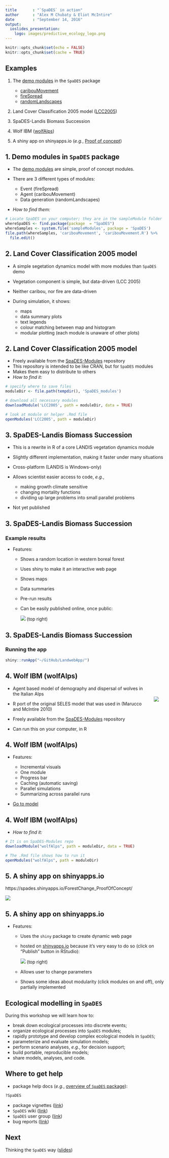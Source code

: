 ```yaml
---
title       : "`SpaDES` in action"
author      : "Alex M Chubaty & Eliot McIntire"
date        : "September 14, 2016"
output:
  ioslides_presentation:
    logo: images/predictive_ecology_logo.png
---
```


```r
knitr::opts_chunk$set(echo = FALSE)
knitr::opts_chunk$set(cache = TRUE)
```

## Examples
 
1. The [demo modules](https://github.com/PredictiveEcology/SpaDES/blob/master/inst/sampleModules/SpaDES_sampleModules/SpaDES_sampleModules.Rmd) in the `SpaDES` package
  
    - [caribouMovement](https://github.com/PredictiveEcology/SpaDES/blob/master/inst/sampleModules/caribouMovement/caribouMovement.R)  
    - [fireSpread](https://github.com/PredictiveEcology/SpaDES/blob/master/inst/sampleModules/fireSpread/fireSpread.R)  
    - [randomLandscapes](https://github.com/PredictiveEcology/SpaDES/blob/master/inst/sampleModules/randomLandscapes/randomLandscapes.R)  
            
2. Land Cover Classification 2005 model ([LCC2005](http://htmlpreview.github.io/?https://github.com/PredictiveEcology/SpaDES-modules/blob/master/modules/LCC2005/LCC2005.html))

3. SpaDES-Landis Biomass Succession

4. Wolf IBM ([wolfAlps](http://htmlpreview.github.io/?https://github.com/PredictiveEcology/SpaDES-modules/blob/master/modules/wolfAlps/wolfAlps.html))

5. A shiny app on shinyapps.io (*e.g.*, [Proof of concept](https://spades.shinyapps.io/ForestChange_ProofOfConcept/))

## 1. Demo modules in `SpaDES` package

- The [demo modules](https://github.com/PredictiveEcology/SpaDES/blob/development/inst/sampleModules/SpaDES_sampleModules/SpaDES_sampleModules.Rmd) are simple, proof of concept modules.

- There are 3 different types of modules:

    - Event (fireSpread)
    - Agent (caribouMovement)
    - Data generation (randomLandscapes)
    
- *How to find them:*

```r
# Locate SpaDES on your computer; they are in the sampleModule folder
whereSpaDES <- find.package(package  = "SpaDES")
whereSamples <- system.file('sampleModules', package = 'SpaDES')
file.path(whereSamples, 'caribouMovement', 'caribouMovement.R') %>%
  file.edit()
```

## 2. Land Cover Classification 2005 model

- A simple segetation dynamics model with more modules than `SpaDES` demo
- Vegetation component is simple, but data-driven (LCC 2005)
- Neither caribou, nor fire are data-driven
- During simulation, it shows:

    - maps 
    - data summary plots 
    - text legends
    - colour matching between map and histogram
    - modular plotting (each module is unaware of other plots)

## 2. Land Cover Classification 2005 model

- Freely available from the [SpaDES-Modules](http://github.com/PredictiveEcology/SpaDES-Modules) repository
- This repository is intended to be like CRAN, but for `SpaDES` modules
- Makes them easy to distribute to others
- *How to find it:*

```r
# specify where to save files
moduleDir <- file.path(tempdir(), 'SpaDES_modules')

# download all necessary modules
downloadModule('LCC2005', path = moduleDir, data = TRUE)

# look at module or helper .Rmd file
openModules('LCC2005', path = moduleDir) 
```

## 3. SpaDES-Landis Biomass Succession 

- This is a rewrite in R of a core LANDIS vegetation dynamics module
- Slightly different implementation, making it faster under many situations
- Cross-platform (LANDIS is Windows-only)
- Allows scientist easier access to code, *e.g.*, 

    - making growth climate sensitive
    - changing mortality functions
    - dividing up large problems into small parallel problems

- Not yet published
    
## 3. SpaDES-Landis Biomass Succession 

### Example results

- Features:

    - Shows a random location in western boreal forest
    - Uses shiny to make it an interactive web page
    - Shows maps
    - Data summaries
    - Pre-run results
    - Can be easily published online, once public:
    
        ![](images/screenshot-rstudio-publish.png) (top right)

## 3. SpaDES-Landis Biomass Succession 

### Running the app

```r
shiny::runApp("~/GitHub/LandwebApp/")
```


## 4. Wolf IBM (wolfAlps)

<div class="align-right" style="float:right; margin: 20px">
  ![](images/wolves.jpg)
</div>
  
- Agent based model of demography and dispersal of wolves in the Italian Alps
- R port of the original SELES model that was used in (Marucco and McIntire 2010)
- Freely available from the [SpaDES-Modules](http://github.com/PredictiveEcology/SpaDES-Modules) repository

- Can run this on your computer, in R

## 4. Wolf IBM (wolfAlps)

- Features:

    - Incremental visuals
    - One module
    - Progress bar
    - Caching (automatic saving)
    - Parallel simulations
    - Summarizing across parallel runs

- [Go to model](http://htmlpreview.github.io/?https://github.com/PredictiveEcology/SpaDES-modules/blob/master/modules/wolfAlps/wolfAlps.html)
    
## 4. Wolf IBM (wolfAlps)

- *How to find it:*

```r
# It is on SpaDES-Modules repo
downloadModule("wolfAlps", path = moduleDir, data = TRUE)

# The .Rmd file shows how to run it
openModules("wolfAlps", path = moduleDir)
```

## 5. A shiny app on shinyapps.io

  https://spades.shinyapps.io/ForestChange_ProofOfConcept/
  
<div class="centered">
![](images/screenshot-proof-of-concept-app.png)
</div>

## 5. A shiny app on shinyapps.io

- Features:

    - Uses the `shiny` package to create dynamic web page
    - hosted on [shinyapps.io](http://www.shinyapps.io/) because it's very easy to do so (click on "Publish" button in RStudio):
    
        ![](images/screenshot-rstudio-publish.png) (top right)
    
    - Allows user to change parameters
    - Shows some ideas about modularity (click modules on and off), only partially implemented

## Ecological modelling in `SpaDES`

During this workshop we will learn how to:

- break down ecological processes into discrete events;
- organize ecological processes into `SpaDES` modules;
- rapidly prototype and develop complex ecological models in `SpaDES`;
- parameterize and evaluate simulation models;
- perform scenario analyses, *e.g.*, for decision support;
- build portable, reproducible models;
- share models, analyses, and code.

## Where to get help

- package help docs (*e.g.*, [overview of `SpaDES` package](http://www.rdocumentation.org/packages/SpaDES/versions/1.2.0/topics/SpaDES-package)):

```r
?SpaDES
```

- package vignettes ([link](https://github.com/PredictiveEcology/SpaDES/wiki/Help-Vignettes))
- `SpaDES` wiki ([link](https://github.com/PredictiveEcology/SpaDES/wiki/))
- `SpaDES` user group ([link](https://groups.google.com/d/forum/spades-users))
- bug reports ([link](https://github.com/PredictiveEcology/SpaDES/issues/))

## Next

Thinking the `SpaDES` way ([slides](http://Rpubs.com/PredictiveEcology/SpaDES-Intro-02-thinking-the-spades-way))

